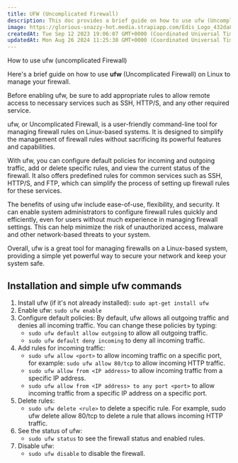 ```yaml
---
title: UFW (Uncomplicated Firewall)
description: This doc provides a brief guide on how to use ufw (Uncomplicated Firewall) on Linux-based systems to manage firewall rules.
image: https://glorious-snazzy-hot.media.strapiapp.com/Edis_Logo_432da83b15.jpg
createdAt: Tue Sep 12 2023 19:06:07 GMT+0000 (Coordinated Universal Time)
updatedAt: Mon Aug 26 2024 11:25:38 GMT+0000 (Coordinated Universal Time)
---
```


How to use ufw (uncomplicated Firewall)

Here's a brief guide on how to use **ufw** (Uncomplicated Firewall) on Linux to manage your firewall.

<Note>
  Before enabling ufw, be sure to add appropriate rules to allow remote access
  to necessary services such as SSH, HTTP/S, and any other required service.
</Note>

ufw, or Uncomplicated Firewall, is a user-friendly command-line tool for managing firewall rules on Linux-based systems. It is designed to simplify the management of firewall rules without sacrificing its powerful features and capabilities.

With ufw, you can configure default policies for incoming and outgoing traffic, add or delete specific rules, and view the current status of the firewall. It also offers predefined rules for common services such as SSH, HTTP/S, and FTP, which can simplify the process of setting up firewall rules for these services.

The benefits of using ufw include ease-of-use, flexibility, and security. It can enable system administrators to configure firewall rules quickly and efficiently, even for users without much experience in managing firewall settings. This can help minimize the risk of unauthorized access, malware and other network-based threats to your system.

Overall, ufw is a great tool for managing firewalls on a Linux-based system, providing a simple yet powerful way to secure your network and keep your system safe.

## Installation and simple ufw commands

1. Install ufw (if it's not already installed): `sudo apt-get install ufw`
2. Enable ufw: `sudo ufw enable`
3. Configure default policies: By default, ufw allows all outgoing traffic and denies all incoming traffic. You can change these policies by typing:
   - `sudo ufw default allow outgoing` to allow all outgoing traffic.
   - `sudo ufw default deny incoming` to deny all incoming traffic.
4. Add rules for incoming traffic:
   - `sudo ufw allow <port>` to allow incoming traffic on a specific port, for example: `sudo ufw allow 80/tcp` to allow incoming HTTP traffic.
   - `sudo ufw allow from <IP address>` to allow incoming traffic from a specific IP address.
   - `sudo ufw allow from <IP address> to any port <port>` to allow incoming traffic from a specific IP address on a specific port.
5. Delete rules:
   - `sudo ufw delete <rule>` to delete a specific rule. For example, sudo ufw delete allow 80/tcp to delete a rule that allows incoming HTTP traffic.
6. See the status of ufw:
   - `sudo ufw status` to see the firewall status and enabled rules.
7. Disable ufw:
   - `sudo ufw disable` to disable the firewall.
